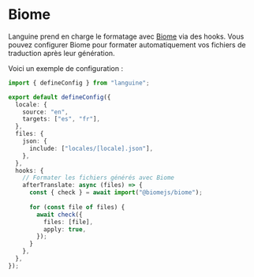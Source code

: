 # Biome

Languine prend en charge le formatage avec [Biome](https://biomejs.dev/) via des hooks. Vous pouvez configurer Biome pour formater automatiquement vos fichiers de traduction après leur génération.

Voici un exemple de configuration :

```typescript title="languine.config.ts"
import { defineConfig } from "languine";

export default defineConfig({
  locale: {
    source: "en",
    targets: ["es", "fr"],
  },
  files: {
    json: {
      include: ["locales/[locale].json"],
    },
  },
  hooks: {
    // Formater les fichiers générés avec Biome
    afterTranslate: async (files) => {
      const { check } = await import("@biomejs/biome");
      
      for (const file of files) {
        await check({
          files: [file],
          apply: true,
        });
      }
    },
  },
});
```